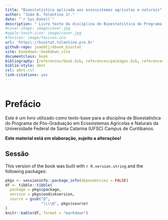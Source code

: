 ```yaml
--- 
title: "Bioestatística aplicada aos ecossistemas agrícolas e naturais"
author: "João B. Tolentino Jr."
date: "`r Sys.Date()`"
description: " Livro texto da disciplina de Bioestatística do Programa de Pós-graduação em Ecossistemas Agrícolas e Naturais."
#cover-image: image/cover.jpg
#apple-touch-icon: image/cover.jpg
#favicon: image/favicon.ico
url: 'https\://biostat.tolentino.pro.br'
github-repo: joaobtj/ebook_biostat
site: bookdown::bookdown_site
documentclass: book
bibliography: [references/book.bib, references/packages.bib, references/article.bib]
biblio-style: abnt
csl: abnt.csl
link-citations: yes
---
```


![](image/biostat.png){width="0%"}


# Prefácio {-}

Este é um livro utilizado como texto-base para a disciplina de Bioestatística do Programa de Pós-Graduação em Ecossistemas Agrícolas e Naturais da Universidade Federal de Santa Catarina (UFSC) Campus de Curitibanos. 

**Este material está em elaboração, sujeito a alterações!**

## Sessão {-}


This version of the book was built with `r R.version.string` and the following packages:

```r
pkgs <- sessioninfo::package_info(dependencies = FALSE)
df <- tibble::tibble(
  package = pkgs$package,
  version = pkgs$ondiskversion,
  source = gsub("@", 
                "\\\\@", pkgs$source)
)
knitr::kable(df, format = "markdown")
```

 



